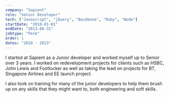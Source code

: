 ```yaml
---
company: "Sapient"
role: "Senior Developer"
tech: ["Javascript", "jQuery", "Backbone", "Ruby", "Node"]
startDate: "2010-01-01"
endDate: "2013-08-31"
jobtype: "Perm"
order: 1
dates: "2010 - 2013"
---
```


I started at Sapient as a Junior developer and worked myself up to Senior over 3 years. I worked on redevelopment projects for clients such as HSBC, John Lewis and Footlocker as well as taking the lead on
projects for BT, Singapore Airlines and EE launch project.

I also took on training for many of the junior developers to help them brush up on any skills that they might want to, both engineering and soft skills.
